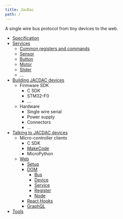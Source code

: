 ```yaml
---
title: JacDac
path: /
---
```


A single wire bus protocol from tiny devices to the web.

<DeviceList />

* [Specification](https://microsoft.github.io/jacdac/)
* [Services](/services)
    * [Common registers and commands](/services/base)
    * [Sensor](/services/sensor)
    * [Button](/services/button)
    * [Motor](/services/motor)
    * [Slider](/services/slider)
    * ...
* [Building JACDAC devices](/servers)
    * Firmware SDK
        * C SDK
        * STM32-F0
        * ...
    * Hardware
        * Single wire serial
        * Power supply
        * Connectors
        * ...
* [Talking to JACDAC devices](/clients)
    * Micro-controller clients
        * C SDK
        * [MakeCode](/clients/hardware/makecode)
        * MicroPython
    * [Web](/clients/web)
        * [Setup](/clients/web/setup)
        * [DOM](/clients/web/dom)
            * [Bus](/clients/web/dom/bus)
            * [Device](/clients/web/dom/device)
            * [Service](/clients/web/dom/service)
            * [Register](/clients/web/dom/register)
            * [Node](/clients/web/dom/node)
        * [React Hooks](/clients/web/react)
        * [GraphQL](/clients/web/graphql)
* [Tools](/tools)

